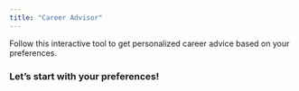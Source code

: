 ```yaml
---
title: "Career Advisor"
---
```



Follow this interactive tool to get personalized career advice based on your preferences.

<div id="advisor-container">
  <!-- The question will display here -->
  <h3 id="question-text">Let's start with your preferences!</h3>

  <!-- Answer options will be buttons for each choice -->
  <div id="options"></div>

  <!-- Final advice result -->
  <div id="result" style="display:none;"></div>
</div>

<script src="career_advisor.js"></script>

